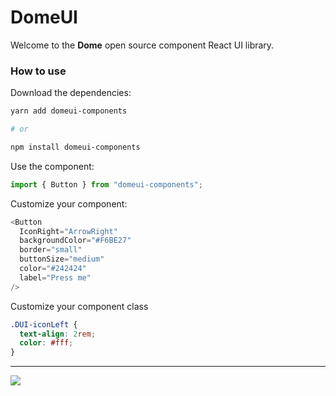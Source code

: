 <!-- Home do Storybook -->


<!-- Nome do primeiro menu lateral (Apresentaçao) -->

<Meta title="Presentation/Welcome" />

# DomeUI

Welcome to the **Dome** open source component React UI library.

### How to use

Download the dependencies:

```sh
yarn add domeui-components

# or

npm install domeui-components
```

Use the component:

```js
import { Button } from "domeui-components";
```

Customize your component:

```js
<Button
  IconRight="ArrowRight"
  backgroundColor="#F6BE27"
  border="small"
  buttonSize="medium"
  color="#242424"
  label="Press me"
/>
```

Customize your component class
```css 
.DUI-iconLeft {
  text-align: 2rem;
  color: #fff;
}
```

---

<a href="https://github.com/Dome-UI/dome-ui" target="_blank">
  <img src="https://img.shields.io/badge/GitHub-100000?style=for-the-badge&logo=github&logoColor=white" />
</a>
